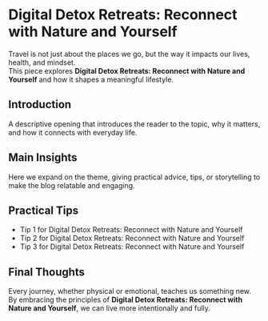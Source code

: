 # Digital Detox Retreats: Reconnect with Nature and Yourself

Travel is not just about the places we go, but the way it impacts our lives, health, and mindset.  
This piece explores **Digital Detox Retreats: Reconnect with Nature and Yourself** and how it shapes a meaningful lifestyle.

## Introduction
A descriptive opening that introduces the reader to the topic, why it matters, and how it connects with everyday life.

## Main Insights
Here we expand on the theme, giving practical advice, tips, or storytelling to make the blog relatable and engaging.

## Practical Tips
- Tip 1 for Digital Detox Retreats: Reconnect with Nature and Yourself
- Tip 2 for Digital Detox Retreats: Reconnect with Nature and Yourself
- Tip 3 for Digital Detox Retreats: Reconnect with Nature and Yourself

## Final Thoughts
Every journey, whether physical or emotional, teaches us something new.  
By embracing the principles of **Digital Detox Retreats: Reconnect with Nature and Yourself**, we can live more intentionally and fully.
